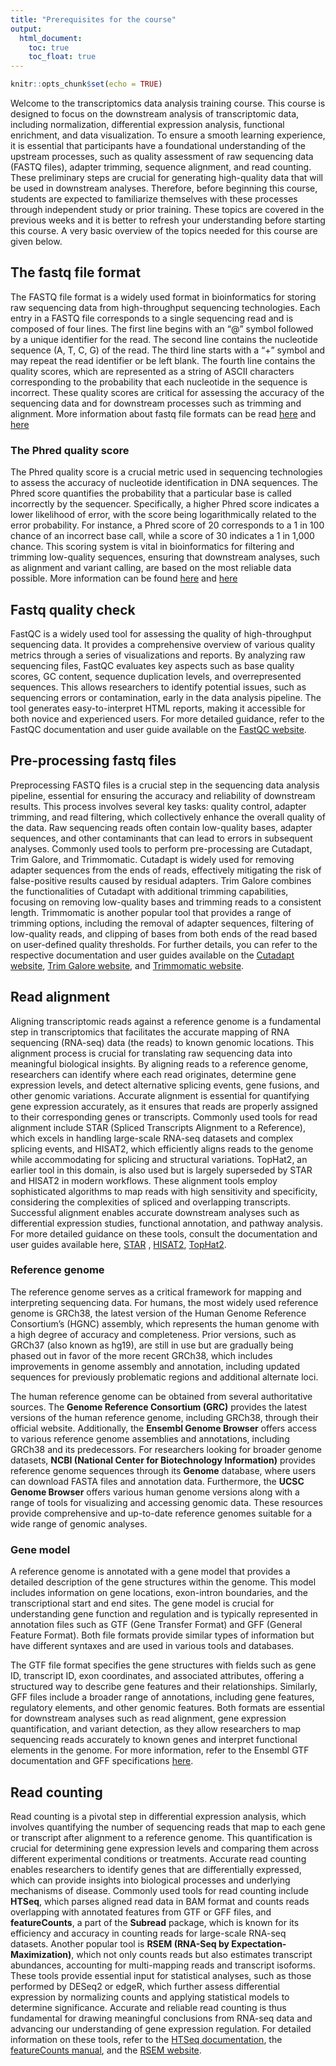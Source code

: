 ```yaml
---
title: "Prerequisites for the course"
output:
  html_document:
    toc: true
    toc_float: true
---
```


```r
knitr::opts_chunk$set(echo = TRUE)
```

Welcome to the transcriptomics data analysis training course. This course is designed to focus on the downstream analysis of transcriptomic data, including normalization, differential expression analysis, functional enrichment, and data visualization. To ensure a smooth learning experience, it is essential that participants have a foundational understanding of the upstream processes, such as quality assessment of raw sequencing data (FASTQ files), adapter trimming, sequence alignment, and read counting. These preliminary steps are crucial for generating high-quality data that will be used in downstream analyses. Therefore, before beginning this course, students are expected to familiarize themselves with these processes through independent study or prior training. These topics are covered in the previous weeks and it is better to refresh your understanding before starting this course. A very basic overview of the topics needed for this course are given below.

## The fastq file format

The FASTQ file format is a widely used format in bioinformatics for storing raw sequencing data from high-throughput sequencing technologies. Each entry in a FASTQ file corresponds to a single sequencing read and is composed of four lines. The first line begins with an "@" symbol followed by a unique identifier for the read. The second line contains the nucleotide sequence (A, T, C, G) of the read. The third line starts with a "+" symbol and may repeat the read identifier or be left blank. The fourth line contains the quality scores, which are represented as a string of ASCII characters corresponding to the probability that each nucleotide in the sequence is incorrect. These quality scores are critical for assessing the accuracy of the sequencing data and for downstream processes such as trimming and alignment. More information about fastq file formats can be read [here](https://knowledge.illumina.com/software/general/software-general-reference_material-list/000002211) and [here](https://en.wikipedia.org/wiki/FASTQ_format)

### The Phred quality score

The Phred quality score is a crucial metric used in sequencing technologies to assess the accuracy of nucleotide identification in DNA sequences. The Phred score quantifies the probability that a particular base is called incorrectly by the sequencer. Specifically, a higher Phred score indicates a lower likelihood of error, with the score being logarithmically related to the error probability. For instance, a Phred score of 20 corresponds to a 1 in 100 chance of an incorrect base call, while a score of 30 indicates a 1 in 1,000 chance. This scoring system is vital in bioinformatics for filtering and trimming low-quality sequences, ensuring that downstream analyses, such as alignment and variant calling, are based on the most reliable data possible. More information can be found [here](https://www.illumina.com/science/technology/next-generation-sequencing/plan-experiments/quality-scores.html) and [here](https://drive5.com/usearch/manual/quality_score.html)

## Fastq quality check

FastQC is a widely used tool for assessing the quality of high-throughput sequencing data. It provides a comprehensive overview of various quality metrics through a series of visualizations and reports. By analyzing raw sequencing files, FastQC evaluates key aspects such as base quality scores, GC content, sequence duplication levels, and overrepresented sequences. This allows researchers to identify potential issues, such as sequencing errors or contamination, early in the data analysis pipeline. The tool generates easy-to-interpret HTML reports, making it accessible for both novice and experienced users. For more detailed guidance, refer to the FastQC documentation and user guide available on the [FastQC website](https://www.bioinformatics.babraham.ac.uk/projects/fastqc/).

## Pre-processing fastq files

Preprocessing FASTQ files is a crucial step in the sequencing data analysis pipeline, essential for ensuring the accuracy and reliability of downstream results. This process involves several key tasks: quality control, adapter trimming, and read filtering, which collectively enhance the overall quality of the data. Raw sequencing reads often contain low-quality bases, adapter sequences, and other contaminants that can lead to errors in subsequent analyses. Commonly used tools to perform pre-processing are Cutadapt, Trim Galore, and Trimmomatic. Cutadapt is widely used for removing adapter sequences from the ends of reads, effectively mitigating the risk of false-positive results caused by residual adapters. Trim Galore combines the functionalities of Cutadapt with additional trimming capabilities, focusing on removing low-quality bases and trimming reads to a consistent length. Trimmomatic is another popular tool that provides a range of trimming options, including the removal of adapter sequences, filtering of low-quality reads, and clipping of bases from both ends of the read based on user-defined quality thresholds. For further details, you can refer to the respective documentation and user guides available on the [Cutadapt website](https://cutadapt.readthedocs.io/en/stable/), [Trim Galore website](https://github.com/FelixKrueger/TrimGalore), and [Trimmomatic website](http://www.usadellab.org/cms/?page=trimmomatic).

## Read alignment

Aligning transcriptomic reads against a reference genome is a fundamental step in transcriptomics that facilitates the accurate mapping of RNA sequencing (RNA-seq) data (the reads) to known genomic locations. This alignment process is crucial for translating raw sequencing data into meaningful biological insights. By aligning reads to a reference genome, researchers can identify where each read originates, determine gene expression levels, and detect alternative splicing events, gene fusions, and other genomic variations. Accurate alignment is essential for quantifying gene expression accurately, as it ensures that reads are properly assigned to their corresponding genes or transcripts. Commonly used tools for read alignment include STAR (Spliced Transcripts Alignment to a Reference), which excels in handling large-scale RNA-seq datasets and complex splicing events, and HISAT2, which efficiently aligns reads to the genome while accommodating for splicing and structural variations. TopHat2, an earlier tool in this domain, is also used but is largely superseded by STAR and HISAT2 in modern workflows. These alignment tools employ sophisticated algorithms to map reads with high sensitivity and specificity, considering the complexities of spliced and overlapping transcripts. Successful alignment enables accurate downstream analyses such as differential expression studies, functional annotation, and pathway analysis. For more detailed guidance on these tools, consult the documentation and user guides available here, [STAR](https://github.com/alexdobin/STAR) , [HISAT2](http://daehwankimlab.github.io/hisat2/), [TopHat2](https://ccb.jhu.edu/software/tophat/index.shtml).

### Reference genome

The reference genome serves as a critical framework for mapping and interpreting sequencing data. For humans, the most widely used reference genome is GRCh38, the latest version of the Human Genome Reference Consortium’s (HGNC) assembly, which represents the human genome with a high degree of accuracy and completeness. Prior versions, such as GRCh37 (also known as hg19), are still in use but are gradually being phased out in favor of the more recent GRCh38, which includes improvements in genome assembly and annotation, including updated sequences for previously problematic regions and additional alternate loci.

The human reference genome can be obtained from several authoritative sources. The **Genome Reference Consortium (GRC)** provides the latest versions of the human reference genome, including GRCh38, through their official website. Additionally, the **Ensembl Genome Browser** offers access to various reference genome assemblies and annotations, including GRCh38 and its predecessors. For researchers looking for broader genome datasets, **NCBI (National Center for Biotechnology Information)** provides reference genome sequences through its **Genome** database, where users can download FASTA files and annotation data. Furthermore, the **UCSC Genome Browser** offers various human genome versions along with a range of tools for visualizing and accessing genomic data. These resources provide comprehensive and up-to-date reference genomes suitable for a wide range of genomic analyses.

### Gene model

A reference genome is annotated with a gene model that provides a detailed description of the gene structures within the genome. This model includes information on gene locations, exon-intron boundaries, and the transcriptional start and end sites. The gene model is crucial for understanding gene function and regulation and is typically represented in annotation files such as GTF (Gene Transfer Format) and GFF (General Feature Format). Both file formats provide similar types of information but have different syntaxes and are used in various tools and databases.

The GTF file format specifies the gene structures with fields such as gene ID, transcript ID, exon coordinates, and associated attributes, offering a structured way to describe gene features and their relationships. Similarly, GFF files include a broader range of annotations, including gene features, regulatory elements, and other genomic features. Both formats are essential for downstream analyses such as read alignment, gene expression quantification, and variant detection, as they allow researchers to map sequencing reads accurately to known genes and interpret functional elements in the genome. For more information, refer to the Ensembl GTF documentation and GFF specifications [here](https://useast.ensembl.org/info/website/upload/gff.html).

## Read counting

Read counting is a pivotal step in differential expression analysis, which involves quantifying the number of sequencing reads that map to each gene or transcript after alignment to a reference genome. This quantification is crucial for determining gene expression levels and comparing them across different experimental conditions or treatments. Accurate read counting enables researchers to identify genes that are differentially expressed, which can provide insights into biological processes and underlying mechanisms of disease. Commonly used tools for read counting include **HTSeq**, which parses aligned read data in BAM format and counts reads overlapping with annotated features from GTF or GFF files, and **featureCounts**, a part of the **Subread** package, which is known for its efficiency and accuracy in counting reads for large-scale RNA-seq datasets. Another popular tool is **RSEM (RNA-Seq by Expectation-Maximization)**, which not only counts reads but also estimates transcript abundances, accounting for multi-mapping reads and transcript isoforms. These tools provide essential input for statistical analyses, such as those performed by DESeq2 or edgeR, which further assess differential expression by normalizing counts and applying statistical models to determine significance. Accurate and reliable read counting is thus fundamental for drawing meaningful conclusions from RNA-seq data and advancing our understanding of gene expression regulation. For detailed information on these tools, refer to the [HTSeq documentation](https://htseq.readthedocs.io/en/latest/), the [featureCounts manual](https://subread.sourceforge.net/featureCounts.html), and the [RSEM website](https://github.com/bli25/RSEM_tutorial).





